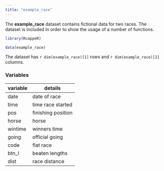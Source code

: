 ```yaml
---
title: "example_race"
---
```


The **example_race** dataset contains fictional data for two races.  The dataset is included in order to show the usage of a number of functions.

```r
library(RcappeR)
```

```r
data(example_race)
```

The dataset has `r dim(example_race)[1]` rows and `r dim(example_race)[2]` columns.

### Variables

variable | details
---------|--------
date | date of race
time | time race started
pos | finishing position
horse | horse
wintime | winners time
going | official going
code | flat race
btn_l | beaten lengths
dist | race distance